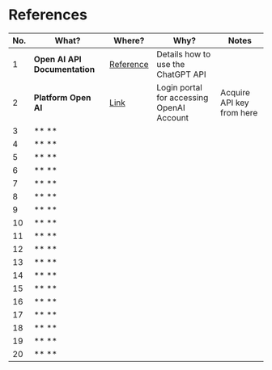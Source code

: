 # References



| No. | **What?** | **Where?** | **Why?** |	**Notes** |
| ----------- | ----------- | ----------- | ----------- | ----------- |
| 1 | **Open AI API Documentation** | [Reference](https://platform.openai.com/docs/introduction/overview) | Details how to use the ChatGPT API |  |
| 2 | **Platform Open AI** | [Link](https://platform.openai.com/) | Login portal for accessing OpenAI Account | Acquire API key from here |
| 3 | ** ** |  |  |	 |
| 4 | ** ** |  |  |  |
| 5 | ** ** |  |  |	 |
| 6 | ** ** |  |  |  |
| 7 | ** ** |  |  |	 |
| 8 | ** ** |  |  |  |
| 9 | ** ** |  |  |	 |
| 10 | ** ** |  |  |  |
| 11 | ** ** |  |  |  |
| 12 | ** ** |  |  |  |
| 13 | ** ** |  |  |  |
| 14 | ** ** |  |  |  |
| 15 | ** ** |  |  |  |
| 16 | ** ** |  |  |  |
| 17 | ** ** |  |  |  |
| 18 | ** ** |  |  |  |
| 19 | ** ** |  |  |  |
| 20 | ** ** |  |  |  |